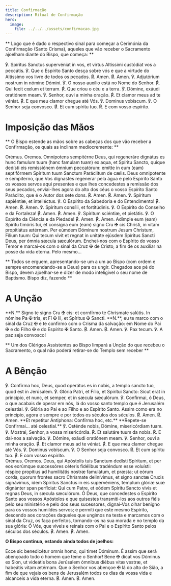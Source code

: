 ```yaml
---
title: Confirmação
description: Ritual de Confirmação
hero:
  image:
    file: ../../../assets/confirmacao.jpg
---
```


**
Logo que é dado o respectivo sinal para começar a Cerimónia da Confirmação
(Santo Crisma), aqueles que vão receber o Sacramento ajoelham diante do Bispo,
que começa:
**

<div class="side-by-side not-content">
  <span>
    ℣. Spíritus Sanctus supervéniat in vos, et virtus Altíssimi custódiat vos a
    peccátis.
  </span>
  <span>
    ℣. Que o Espírito Santo desça sobre vós e que a virtude do Altíssimo vos
    livre de todos os pecados.
  </span>
  <span>
    <span class="text-red-500">℟.</span> Amen.
  </span>
  <span>
    <span class="text-red-500">℟.</span> Amen.
  </span>
  <span>℣. Adjutórium nostrum in nómine Dómini.</span>
  <span>℣. O nosso auxílio está no Nome do Senhor.</span>
  <span>
    <span class="text-red-500">℟.</span> Qui fecit cœlum et terram.
  </span>
  <span>
    <span class="text-red-500">℟.</span> Que criou o céu e a terra.
  </span>
  <span>℣. Dómine, exáudi oratiónem meam.</span>
  <span>℣. Senhor, ouvi a minha oração.</span>
  <span>
    <span class="text-red-500">℟.</span> Et clamor meus ad te véniat.
  </span>
  <span>
    <span class="text-red-500">℟.</span> E que meu clamor chegue até Vós.
  </span>
  <span>℣. Dominus vobíscum.</span>
  <span>℣. O Senhor seja convosco.</span>
  <span>
    <span class="text-red-500">℟.</span> Et cum spíritu tuo.
  </span>
  <span>
    <span class="text-red-500">℟.</span> E com vosso espírito.
  </span>
</div>

# Imposição das Mãos

**
O Bispo estende as mãos sobre as cabeças dos que vão receber a Confirmação, os
quais as inclinam mediocremente:
**

<div class="side-by-side not-content">
  <span class="text-red-500 text-center">Orémus.</span>
  <span class="text-red-500 text-center">Oremos.</span>
  <span>
    Omnípotens sempitérne Deus, qui regeneráre dignátus es hunc famulum tuum
    (hanc famulam tuam) ex aqua, et Spíritu Sancto, quique dedísti eis
    remissiónem ómnium peccatórum: emítte in eum (eam) septifórmem Spíritum tuum
    Sanctum Paráclitum de cælis.
  </span>
  <span>
    Deus omnipotente e sempiterno, que Vos dignastes regenerar pela água e pelo
    Espírito Santo os vossos servos aqui presentes e que lhes concedestes a
    remissão dos seus pecados, enviai-lhes agora do alto dos céus o vosso
    Espírito Santo Paráclito, que é o Autor dos sete dons.
  </span>
  <span>
    <span class="text-red-500">℟.</span> Amen.
  </span>
  <span>
    <span class="text-red-500">℟.</span> Amen.
  </span>
  <span>℣. Spíritum sapiéntiæ, et intelléctus.</span>
  <span>℣. O Espírito da Sabedoria e do Entendimento!</span>
  <span>
    <span class="text-red-500">℟.</span> Amen.
  </span>
  <span>
    <span class="text-red-500">℟.</span> Amen.
  </span>
  <span>℣. Spíritum consílii, et fortitúdinis.</span>
  <span>℣. O Espírito do Conselho e da Fortaleza!</span>
  <span>
    <span class="text-red-500">℟.</span> Amen.
  </span>
  <span>
    <span class="text-red-500">℟.</span> Amen.
  </span>
  <span>℣. Spíritum sciéntiæ, et pietátis.</span>
  <span>℣. O Espírito da Ciência e da Piedade!</span>
  <span>
    <span class="text-red-500">℟.</span> Amen.
  </span>
  <span>
    <span class="text-red-500">℟.</span> Amen.
  </span>
  <span>
    Adímple eum (eam) Spíritu timóris tui, et consígna eum (eam) signo Cru
    <span class="text-red-500">✠</span> cis Christi, in vitam propitiátus ætérnam.
    Per eúmdem Dóminum nostrum Jesum Christum, Fílium tuum: Qui tecum vivit et regnat
    in unitáte ejúsdem Spíritus Sancti Deus, per ómnia sæcula sæculórum.
  </span>
  <span>
    Enchei-nos com o Espírito do vosso Temor e marcai-os com o sinal da Cruz
    <span class="text-red-500">✠</span> de Cristo, a fim de os auxiliar na posse
    da vida eterna. Pelo mesmo...
  </span>
</div>

**
Todos se erguem, apresentando-se um a um ao Bispo (com ordem e sempre
encomendando-se a Deus) para os ungir. Chegados aos pé do Bispo, devem
ajoelhar-se e dizer de modo inteligível o seu nome de Baptismo. Bispo diz,
fazendo
**

# A Unção

<div class="side-by-side not-content">
  <span>
    **N.** Signo te signo Cru
    <span class="text-red-500">✠</span> cis: et cornfírmo te Chrísmate salútis. In
    nómine Pa <span class="text-red-500">✠</span> tris, et Fí <span class="text-red-500">
      ✠
    </span> lii, et Spíritus
    <span class="text-red-500">✠</span> Sancti.
  </span>
  <span>
    **N.**, eu te marco com o sinal da Cruz
    <span class="text-red-500">✠</span> e te confirmo com o Crisma da salvação: em
    Nome do Pai <span class="text-red-500">✠</span> e do Filho <span class="text-red-500">
      ✠
    </span> e do Espírito
    <span class="text-red-500">✠</span> Santo.
  </span>
  <span>
    <span class="text-red-500">℟.</span> Amen.
  </span>
  <span>
    <span class="text-red-500">℟.</span> Amen.
  </span>
  <span>℣. Pax tecum.</span>
  <span>℣. A paz seja convosco!</span>
</div>

**
Um dos Clérigos Assistentes ao Bispo limpará a Unção do que recebeu o
Sacramento, o qual não poderá retirar-se do Templo sem receber
**

# A Bênção

<div class="side-by-side not-content">
  <span>
    ℣. Confírma hoc, Deus, quod operátus es in nobis, a templo sancto tuo, quod
    est in Jerúsalem. ℣. Glória Patri, et Fílio, et Spirítui Sancto: Sicut erat
    in princípio, et nunc, et semper, et in sæcula sæculórum.
  </span>
  <span>
    ℣. Confirmai, ó Deus, o que acabais de operar em nós, lá do vosso santo
    templo que é Jerusalém celestial. ℣. Glória ao Pai e ao Filho e ao Espírito
    Santo. Assim como era no princípio, agora e sempre e por todos os séculos
    dos séculos.
  </span>
  <span>
    <span class="text-red-500">℟.</span> Amen.
  </span>
  <span>
    <span class="text-red-500">℟.</span> Amen.
  </span>
  <span>**Et repetitur Antiphona: Confírma hoc, etc.**</span>
  <span>**Repete-se Confirmai... até celestial.**</span>
  <span>℣. Osténde nobis, Dómine, misericórdiam tuam.</span>
  <span>℣. Mostrai, Senhor, a vossa misericórdia.</span>
  <span>
    <span class="text-red-500">℟.</span> Et salutáre tuum da nobis.
  </span>
  <span>
    <span class="text-red-500">℟.</span> E dai-nos a salvação.
  </span>
  <span>℣. Dómine, exáudi oratiónem meam.</span>
  <span>℣. Senhor, ouvi a minha oração.</span>
  <span>
    <span class="text-red-500">℟.</span> Et clamor meus ad te véniat.
  </span>
  <span>
    <span class="text-red-500">℟.</span> E que meu clamor chegue até Vós.
  </span>
  <span>℣. Dominus vobíscum.</span>
  <span>℣. O Senhor seja convosco.</span>
  <span>
    <span class="text-red-500">℟.</span> Et cum spíritu tuo.
  </span>
  <span>
    <span class="text-red-500">℟.</span> E com vosso espírito.
  </span>
</div>

<div class="side-by-side not-content">
  <span class="text-red-500 text-center">Orémus.</span>
  <span class="text-red-500 text-center">Oremos.</span>
  <span>
    Deus, qui Apóstolis tuis Sanctum dedísti Spíritum, et per eos eorúmque
    successóres céteris fidélibus tradéndum esse voluísti: réspice propítius ad
    humilitátis nostræ famulátum, et præsta; ut eórum corda, quorum frontes
    sacro Chrísmate delinívimus, et signo sanctæ Crucis signávimus, idem
    Spíritus Sanctus in eis supervéniens, templum glóriæ suæ dignánter span
    perfíciat: Qui cum Patre, et eódem Spíritu Sancto vivis et regnas Deus, in
    sæcula sæculórum.
  </span>
  <span>
    Ó Deus, que concedestes o Espírito Santo aos vossos Apóstolos e que
    quisestes transmiti-los aos outros fiéis pelo seu ministério e pelo dos seus
    sucessores, dignai-Vos olhar benigno para os vossos humildes servos; e
    permiti que este mesmo Espírito, descendo aos corações daqueles que ungimos
    na testa e marcamos com o sinal da Cruz, os faça perfeitos, tornando-os na
    sua morada e no templo da sua glória: Ó Vós, que viveis e reinais com o Pai
    e o Espírito Santo pelos séculos dos séculos.
  </span>
  <span>
    <span class="text-red-500">℟.</span> Amen.
  </span>
  <span>
    <span class="text-red-500">℟.</span> Amen.
  </span>
</div>

**O Bispo continua, estando ainda todos de joelhos:**

<div class="side-by-side not-content">
  <span>Ecce sic benedicétur omnis homo, qui timet Dóminum.</span>
  <span>É assim que será abençoado todo o homem que teme o Senhor!</span>
  <span>
    Bene <span class="text-red-500">✠</span> dicat vos Dóminus ex Sion, ut
    videátis bona Jerúsalem ómnibus diébus vitæ vestræ, et habeátis vitam
    ætérnam.
  </span>
  <span>
    Que o Senhor vos abençoe <span class="text-red-500">✠</span> lá do alto de
    Sião, a fim de que vejais os bens de Jerusalém todos os dias da vossa vida e
    alcanceis a vida eterna.
  </span>
  <span>
    <span class="text-red-500">℟.</span> Amen.
  </span>
  <span>
    <span class="text-red-500">℟.</span> Amen.
  </span>
</div>
